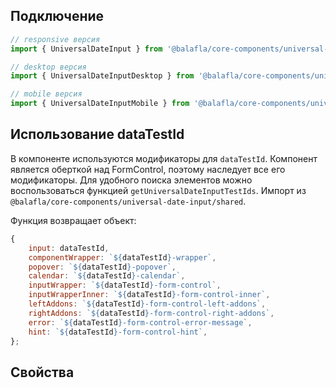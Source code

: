 
## Подключение

```jsx
// responsive версия
import { UniversalDateInput } from '@balafla/core-components/universal-date-input';

// desktop версия
import { UniversalDateInputDesktop } from '@balafla/core-components/universal-date-input/desktop';

// mobile версия
import { UniversalDateInputMobile } from '@balafla/core-components/universal-date-input/mobile';
```

## Использование dataTestId

В компоненте используются модификаторы для `dataTestId`.
Компонент является оберткой над FormControl, поэтому наследует все его модификаторы.
Для удобного поиска элементов можно воспользоваться функцией `getUniversalDateInputTestIds`.
Импорт из `@balafla/core-components/universal-date-input/shared`.

Функция возвращает объект:

```jsx
{
    input: dataTestId,
    componentWrapper: `${dataTestId}-wrapper`,
    popover: `${dataTestId}-popover`,
    calendar: `${dataTestId}-calendar`,
    inputWrapper: `${dataTestId}-form-control`,
    inputWrapperInner: `${dataTestId}-form-control-inner`,
    leftAddons: `${dataTestId}-form-control-left-addons`,
    rightAddons: `${dataTestId}-form-control-right-addons`,
    error: `${dataTestId}-form-control-error-message`,
    hint: `${dataTestId}-form-control-hint`,
};
```

## Свойства

<ArgTypes of={UniversalDateInput} />
